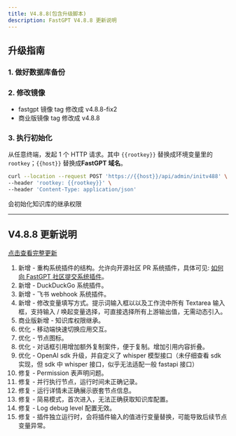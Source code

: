 ```yaml
---
title: V4.8.8(包含升级脚本)
description: FastGPT V4.8.8 更新说明
---
```


## 升级指南

### 1. 做好数据库备份

### 2. 修改镜像

- fastgpt 镜像 tag 修改成 v4.8.8-fix2
- 商业版镜像 tag 修改成 v4.8.8

### 3. 执行初始化

从任意终端，发起 1 个 HTTP 请求。其中 `{{rootkey}}` 替换成环境变量里的 `rootkey`；`{{host}}` 替换成**FastGPT 域名**。

```bash
curl --location --request POST 'https://{{host}}/api/admin/initv488' \
--header 'rootkey: {{rootkey}}' \
--header 'Content-Type: application/json'
```

会初始化知识库的继承权限

-------

## V4.8.8 更新说明

[点击查看完整更新](https://github.com/labring/FastGPT/releases/tag/v4.8.8)

1. 新增 - 重构系统插件的结构。允许向开源社区 PR 系统插件，具体可见: [如何向 FastGPT 社区提交系统插件](https://fael3z0zfze.feishu.cn/wiki/ERZnw9R26iRRG0kXZRec6WL9nwh)。
2. 新增 - DuckDuckGo 系统插件。
3. 新增 - 飞书 webhook 系统插件。
4. 新增 - 修改变量填写方式。提示词输入框以以及工作流中所有 Textarea 输入框，支持输入 / 唤起变量选择，可直接选择所有上游输出值，无需动态引入。
5. 商业版新增 - 知识库权限继承。
6. 优化 - 移动端快速切换应用交互。
7. 优化 - 节点图标。
8. 优化 - 对话框引用增加额外复制案件，便于复制。增加引用内容折叠。
9. 优化 - OpenAI sdk 升级，并自定义了 whisper 模型接口（未仔细查看 sdk 实现，但 sdk 中 whisper 接口，似乎无法适配一般 fastapi 接口）
10. 修复 - Permission 表声明问题。
11. 修复 - 并行执行节点，运行时间未正确记录。
12. 修复 - 运行详情未正确展示嵌套节点信息。
13. 修复 - 简易模式，首次进入，无法正确获取知识库配置。
14. 修复 - Log debug level 配置无效。
15. 修复 - 插件独立运行时，会将插件输入的值进行变量替换，可能导致后续节点变量异常。
